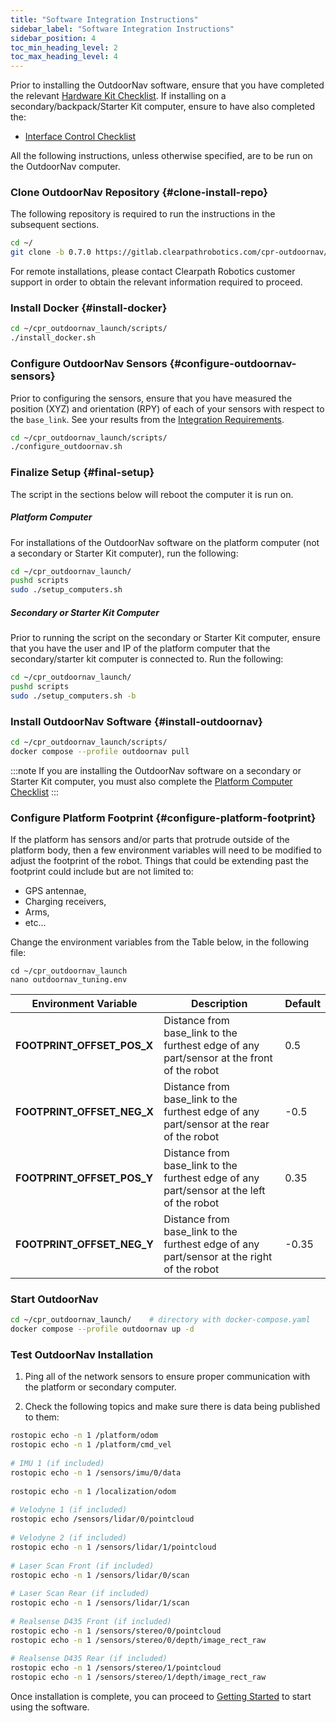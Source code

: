 ```yaml
---
title: "Software Integration Instructions"
sidebar_label: "Software Integration Instructions"
sidebar_position: 4
toc_min_heading_level: 2
toc_max_heading_level: 4
---
```


Prior to installing the OutdoorNav software, ensure that you have completed the relevant [Hardware Kit Checklist](hardware_integration_requirements/hardware_integration_requirements.mdx). If installing on a secondary/backpack/Starter Kit computer, ensure to have also completed the:
- [Interface Control Checklist](interface_control_requirements.mdx)

All the following instructions, unless otherwise specified, are to be run on the OutdoorNav computer.

### Clone OutdoorNav Repository {#clone-install-repo}

The following repository is required to run the instructions in the subsequent sections.

``` bash
cd ~/
git clone -b 0.7.0 https://gitlab.clearpathrobotics.com/cpr-outdoornav/cpr_outdoornav_launch.git
```

For remote installations, please contact Clearpath Robotics customer support in order to obtain the relevant information required to proceed.

### Install Docker {#install-docker}

``` bash
cd ~/cpr_outdoornav_launch/scripts/
./install_docker.sh
```

### Configure OutdoorNav Sensors {#configure-outdoornav-sensors}

Prior to configuring the sensors, ensure that you have measured the position (XYZ) and orientation (RPY) of each of your sensors with respect to the `base_link`. See your results from the [Integration Requirements](hardware_integration_requirements/hardware_integration_requirements.mdx).

``` bash
cd ~/cpr_outdoornav_launch/scripts/
./configure_outdoornav.sh
```

### Finalize Setup {#final-setup}

The script in the sections below will reboot the computer it is run on.

##### Platform Computer

For installations of the OutdoorNav software on the platform computer (not a secondary or Starter Kit computer), run the following:

``` bash
cd ~/cpr_outdoornav_launch/
pushd scripts
sudo ./setup_computers.sh
```
##### Secondary or Starter Kit Computer

Prior to running the script on the secondary or Starter Kit computer, ensure that you have the user and IP of the platform computer that the secondary/starter kit computer is connected to. Run the following:

``` bash
cd ~/cpr_outdoornav_launch/
pushd scripts
sudo ./setup_computers.sh -b
```

### Install OutdoorNav Software {#install-outdoornav}

``` bash
cd ~/cpr_outdoornav_launch/scripts/
docker compose --profile outdoornav pull
```

:::note
If you are installing the OutdoorNav software on a secondary or Starter Kit computer, you must also complete the [Platform Computer Checklist](platform_computer_checklist.mdx)
:::

### Configure Platform Footprint {#configure-platform-footprint}

If the platform has sensors and/or parts that protrude outside of the platform body, then a few environment variables will need to be modified to adjust the footprint of the robot. Things that could be extending past the footprint could include but are not limited to:

-   GPS antennae,
-   Charging receivers,
-   Arms,
-   etc...

Change the environment variables from the Table below, in the following file:

```
cd ~/cpr_outdoornav_launch
nano outdoornav_tuning.env
```

| Environment Variable        | Description                            | Default |
|-----------------------------|----------------------------------------|---------|
| **FOOTPRINT_OFFSET_POS_X**  | Distance from base_link to the furthest edge of any part/sensor at the front of the robot | 0.5   |
| **FOOTPRINT_OFFSET_NEG_X**  | Distance from base_link to the furthest edge of any part/sensor at the rear of the robot  | -0.5  |
| **FOOTPRINT_OFFSET_POS_Y**  | Distance from base_link to the furthest edge of any part/sensor at the left of the robot  | 0.35  |
| **FOOTPRINT_OFFSET_NEG_Y**  | Distance from base_link to the furthest edge of any part/sensor at the right of the robot | -0.35 |



### Start OutdoorNav

``` bash
cd ~/cpr_outdoornav_launch/    # directory with docker-compose.yaml
docker compose --profile outdoornav up -d
```

### Test OutdoorNav Installation

1. Ping all of the network sensors to ensure proper communication with the platform or secondary computer.

2. Check the following topics and make sure there is data being published to them:

``` bash
rostopic echo -n 1 /platform/odom
rostopic echo -n 1 /platform/cmd_vel
 
# IMU 1 (if included)
rostopic echo -n 1 /sensors/imu/0/data
 
rostopic echo -n 1 /localization/odom
 
# Velodyne 1 (if included)
rostopic echo /sensors/lidar/0/pointcloud
 
# Velodyne 2 (if included)
rostopic echo -n 1 /sensors/lidar/1/pointcloud
 
# Laser Scan Front (if included)
rostopic echo -n 1 /sensors/lidar/0/scan
 
# Laser Scan Rear (if included)
rostopic echo -n 1 /sensors/lidar/1/scan
 
# Realsense D435 Front (if included)
rostopic echo -n 1 /sensors/stereo/0/pointcloud
rostopic echo -n 1 /sensors/stereo/0/depth/image_rect_raw
 
# Realsense D435 Rear (if included)
rostopic echo -n 1 /sensors/stereo/1/pointcloud
rostopic echo -n 1 /sensors/stereo/1/depth/image_rect_raw
```

Once installation is complete, you can proceed to [Getting Started](../getting_started/system_setup.mdx) to start using the software.
